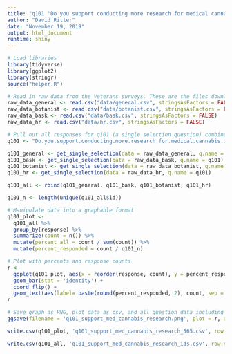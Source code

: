 ```yaml
---
title: "q101 'Do you support conducting more research for medical cannabis in veteran populations?' (Veterans)"
author: "David Ritter"
date: "November 19, 2019"
output: html_document
runtime: shiny
---
```


```r
# Load libraries
library(tidyverse)
library(ggplot2)
library(stringr)
source("helper.R")
```

```r
# Read in raw data from the Veterans surveys. These are the files downloaded from survey monkey saved as a .csv
raw_data_general <- read.csv("data/general.csv", stringsAsFactors = FALSE)
raw_data_botanist <- read.csv("data/botanist.csv", stringsAsFactors = FALSE)
raw_data_bask <- read.csv("data/bask.csv", stringsAsFactors = FALSE)
raw_data_hr <- read.csv("data/hr.csv", stringsAsFactors = FALSE)
```

```r
# Pull out all responses for q101 (a single selection question) combine, then determine 'question n'
q101 <- "Do.you.support.conducting.more.research.for.medical.cannabis.in.veteran.populations."

q101_general <- get_single_selection(data = raw_data_general, q.name = q101)
q101_bask <- get_single_selection(data = raw_data_bask, q.name = q101)
q101_botanist <- get_single_selection(data = raw_data_botanist, q.name = q101)
q101_hr <- get_single_selection(data = raw_data_hr, q.name = q101)

q101_all <- rbind(q101_general, q101_bask, q101_botanist, q101_hr)

q101_n <- length(unique(q101_all$id))
```

```r
# Manipulate data into a graphable format
q101_plot <- 
  q101_all %>%
  group_by(response) %>%
  summarize(count = n()) %>%
  mutate(percent_all = count / sum(count)) %>%
  mutate(percent_responded = count / q101_n)
```

```r
# Plot with percents and response counts
r <- 
  ggplot(q101_plot, aes(x = reorder(response, count), y = percent_responded)) +
  geom_bar(stat = 'identity') +
  coord_flip() +
  geom_text(aes(label= paste(round(percent_responded, 2), count, sep = "***")))
r
```

```r
# Save graph as PNG, plot data as csv, and all question data including response IDs as csv (save question n and N at end of plot file as "_x.x")
ggsave(filename = 'q101_support_med_cannabis_research.png', plot = r, device = 'png')

write.csv(q101_plot, 'q101_support_med_cannabis_research_565.csv', row.names = FALSE)

write.csv(q101_all, 'q101_support_med_cannabis_research_ids.csv', row.names = FALSE)
```